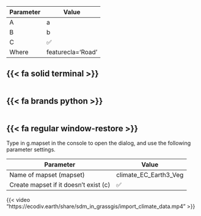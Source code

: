 | Parameter | Value                            |
|-----------|----------------------------------|
| A         | a                                |
| B         | b                                |
| C         | ✅                               |
| Where     | [featurecla='Road']{.style-code} |

::: {#exm-intro01 .hiddendiv}
:::

::: {.panel-tabset group="interface"}
## {{< fa solid terminal >}}

``` bash
```

## {{< fa brands python >}}

``` python
```

## {{< fa regular window-restore >}}

Type in [g.mapset]{.style-function} in the console to open the dialog, and use the following parameter settings.

| Parameter                             | Value                 |
|---------------------------------------|-----------------------|
| Name of mapset (mapset)               | climate_EC_Earth3_Veg |
| Create mapset if it doesn't exist (c) | ✅                    |
:::

{{< video "https://ecodiv.earth/share/sdm_in_grassgis/import_climate_data.mp4" >}}
